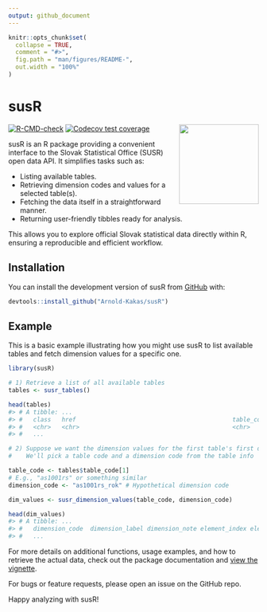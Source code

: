 ```yaml
---
output: github_document
---
```


<!-- README.md is generated from README.Rmd. Please edit that file -->

```r
knitr::opts_chunk$set(
  collapse = TRUE,
  comment = "#>",
  fig.path = "man/figures/README-",
  out.width = "100%"
)
```

# susR

<!-- badges: start -->
[![R-CMD-check](https://github.com/Arnold-Kakas/susR/actions/workflows/R-CMD-check.yaml/badge.svg)](https://github.com/Arnold-Kakas/susR/actions/workflows/R-CMD-check.yaml)
[![Codecov test coverage](https://codecov.io/gh/Arnold-Kakas/susR/graph/badge.svg)](https://app.codecov.io/gh/Arnold-Kakas/susR)
<!-- badges: end -->
<img src="man/figures/susR_hex.png" align="right" width="160"/>

susR is an R package providing a convenient interface to the Slovak Statistical Office (SUSR) open data API. It simplifies tasks such as:

*   Listing available tables.
*   Retrieving dimension codes and values for a selected table(s).
*   Fetching the data itself in a straightforward manner.
*   Returning user-friendly tibbles ready for analysis.

This allows you to explore official Slovak statistical data directly within R, ensuring a reproducible and efficient workflow.

## Installation

You can install the development version of susR from [GitHub](https://github.com/) with:

```r
devtools::install_github("Arnold-Kakas/susR")
```

## Example

This is a basic example illustrating how you might use susR to list available tables and fetch dimension values for a specific one.

```r


library(susR)

# 1) Retrieve a list of all available tables
tables <- susr_tables()

head(tables)
#> # A tibble: ... 
#> #   class   href                                            table_code ...
#> #   <chr>   <chr>                                           <chr>      ...
#> #   ...

# 2) Suppose we want the dimension values for the first table's first dimension:
#    We'll pick a table code and a dimension code from the table info

table_code <- tables$table_code[1]
# E.g., "as1001rs" or something similar
dimension_code <- "as1001rs_rok" # Hypothetical dimension code

dim_values <- susr_dimension_values(table_code, dimension_code)

head(dim_values)
#> # A tibble: ...
#> #   dimension_code  dimension_label dimension_note element_index element_value element_label
#> #   ...

```

For more details on additional functions, usage examples, and how to retrieve the actual data, check out the package documentation and [view the vignette](./doc/getting_started.html).

For bugs or feature requests, please open an issue on the GitHub repo.

Happy analyzing with susR!
